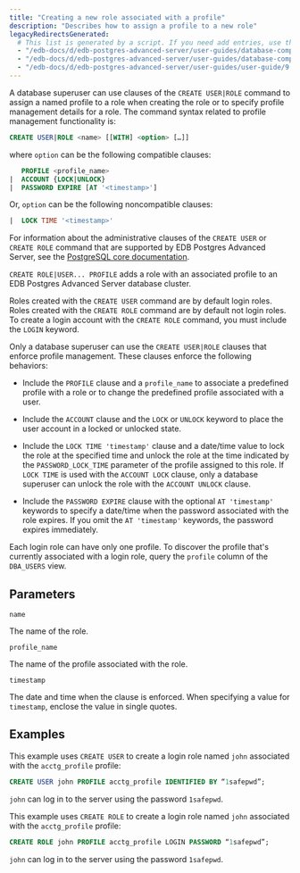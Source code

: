 ```yaml
---
title: "Creating a new role associated with a profile"
description: "Describes how to assign a profile to a new role"
legacyRedirectsGenerated:
  # This list is generated by a script. If you need add entries, use the `legacyRedirects` key.
  - "/edb-docs/d/edb-postgres-advanced-server/user-guides/database-compatibility-for-oracle-developers-guide/9.6/Database_Compatibility_for_Oracle_Developers_Guide_v9.6.1.035.html"
  - "/edb-docs/d/edb-postgres-advanced-server/user-guides/database-compatibility-for-oracle-developers-guide/9.5/Database_Compatibility_for_Oracle_Developers_Guide.1.035.html"
  - "/edb-docs/d/edb-postgres-advanced-server/user-guides/user-guide/9.5/EDB_Postgres_Enterprise_Guide.1.032.html"
---
```


<div id="creating_a_new_role_associated_with_a_profile" class="registered_link"></div>

A database superuser can use clauses of the `CREATE USER|ROLE` command to assign a named profile to a role when creating the role or to specify profile management details for a role. The command syntax related to profile management functionality is:

```sql
CREATE USER|ROLE <name> [[WITH] <option> […]]
```

where `option` can be the following compatible clauses:

```sql
   PROFILE <profile_name>
|  ACCOUNT {LOCK|UNLOCK}
|  PASSWORD EXPIRE [AT '<timestamp>']
```

Or, `option` can be the following noncompatible clauses:

```sql
|  LOCK TIME '<timestamp>'
```

For information about the administrative clauses of the `CREATE USER` or `CREATE ROLE` command that are supported by EDB Postgres Advanced Server, see the [PostgreSQL core documentation](https://www.postgresql.org/docs/current/static/sql-commands.html).

`CREATE ROLE|USER... PROFILE` adds a role with an associated profile to an EDB Postgres Advanced Server database cluster.

Roles created with the `CREATE USER` command are by default login roles. Roles created with the `CREATE ROLE` command are by default not login roles. To create a login account with the `CREATE ROLE` command, you must include the `LOGIN` keyword.

Only a database superuser can use the `CREATE USER|ROLE` clauses that enforce profile management. These clauses enforce the following behaviors:

-   Include the `PROFILE` clause and a `profile_name` to associate a predefined profile with a role or to change the predefined profile associated with a user.

-   Include the `ACCOUNT` clause and the `LOCK` or `UNLOCK` keyword to place the user account in a locked or unlocked state.

-   Include the `LOCK TIME 'timestamp'` clause and a date/time value to lock the role at the specified time and unlock the role at the time indicated by the `PASSWORD_LOCK_TIME` parameter of the profile assigned to this role. If `LOCK TIME` is used with the `ACCOUNT LOCK` clause, only a database superuser can unlock the role with the `ACCOUNT UNLOCK` clause.

-   Include the `PASSWORD EXPIRE` clause with the optional `AT 'timestamp'` keywords to specify a date/time when the password associated with the role expires. If you omit the `AT 'timestamp'` keywords, the password expires immediately.

Each login role can have only one profile. To discover the profile that's currently associated with a login role, query the `profile` column of the `DBA_USERS` view.

## Parameters

`name`

  The name of the role.

`profile_name`

  The name of the profile associated with the role.

`timestamp`

  The date and time when the clause is enforced. When specifying a value for `timestamp`, enclose the value in single quotes.

## Examples

This example uses `CREATE USER` to create a login role named `john` associated with the `acctg_profile` profile:

```sql
CREATE USER john PROFILE acctg_profile IDENTIFIED BY “1safepwd”;
```

`john` can log in to the server using the password `1safepwd`.

This example uses `CREATE ROLE` to create a login role named `john` associated with the `acctg_profile` profile:

```sql
CREATE ROLE john PROFILE acctg_profile LOGIN PASSWORD “1safepwd”;
```

`john` can log in to the server using the password `1safepwd`.
